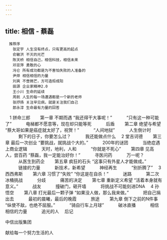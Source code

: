 ```yaml
---
---
---
```

title: 相信 - 蔡磊
---


```
　推荐序
　　张定宇 人生没有终点，只有更高的起点
　　俞敏洪 不灭的光芒
　　陈天桥 相信自己，相信科技，相信未来
　　邓亚萍 勇敢的心
　　冯仑 所有成功都是为不害怕失败的人准备的
　　尹烨 相信相信的力量
　　刘爽 不啻微芒，方可造炬成阳
　　田源 企业家精神2.0
　　王小川 生命的延续
　　周航 人生的每一场遭遇都是一个新的老师
　　张抒扬 关注罕见病，就是关注我们自己
　　郎永淳 生命最有力量的回答
```

　1 拼命三郎
　　第一章 不期而遇 “我还得干大事呢！”
　　　“只有这一种可能了”
　　　电梯都不愿意等，现在却只能等死
　　　后盾
　　第二章 绝望与希望 “蔡大哥如果是癌症就太好了，祝贺！”
　　　“人间地狱”
　　　人生倒计时
　　　剩下的日子，你要怎么过？
　　　我还能做点什么
　2 堂吉诃德
　　第三章 最后一次创业 “要挑战，就挑战个大的。”
　　　200年的谜团
　　　当绝症遇上商业逻辑
　　　天时，地利，人和
　　　“你就是不死心”
　　第四章 见高人，尝百药 “蔡磊，我一定能治好你！”
　　　寻医问药
　　　万一呢？
　　　从医生到药企
　　第五章 疯狂的石头 “这事只有外星人才能做成。”
　　　链接的力量
　　　新技术，新希望
　　　神经再生
　　　“别折腾了”
　3 西西弗斯
　　第六章 习惯了“失败” “你这是在自杀！”
　　　迷路
　　　第二次冰桶挑战
　　　分歧
　　　痛苦的决定
　　第七章 重新定义希望 “活着本身就有意义。”
　　　战友
　　　撞破门，砸开墙
　　　将挑战不可能刻进DNA
　4 孙悟空
　　第八章 打光最后一颗子弹 “如果没人做，那么我来做。”
　　　把自己捐出去
　　　最初的晨曦，最后的晚霞
　　　旅途
　　第九章 倒下之前的N件事 “纵使不敌，也绝不屈服。”
　　　“骑自行车上月球”
　　　破冰直播
　　　相信相信的力量
　　　追光的人
　后记




中信出版集团







献给每一个努力生活的人